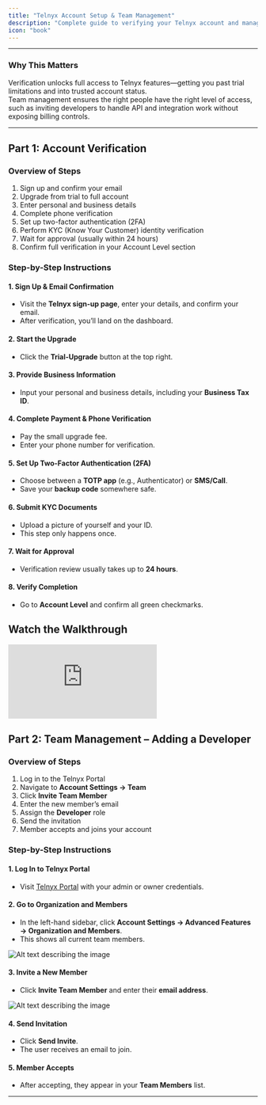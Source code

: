 ```yaml
---
title: "Telnyx Account Setup & Team Management"
description: "Complete guide to verifying your Telnyx account and managing team members with the right roles."
icon: "book"
---
```


---

### Why This Matters

Verification unlocks full access to Telnyx features—getting you past trial limitations and into trusted account status.  
Team management ensures the right people have the right level of access, such as inviting developers to handle API and integration work without exposing billing controls.

---

## Part 1: Account Verification

### Overview of Steps

1. Sign up and confirm your email
2. Upgrade from trial to full account
3. Enter personal and business details
4. Complete phone verification
5. Set up two-factor authentication (2FA)
6. Perform KYC (Know Your Customer) identity verification
7. Wait for approval (usually within 24 hours)
8. Confirm full verification in your Account Level section

### Step-by-Step Instructions

#### 1. Sign Up & Email Confirmation

- Visit the **Telnyx sign-up page**, enter your details, and confirm your email.
- After verification, you’ll land on the dashboard.

#### 2. Start the Upgrade

- Click the **Trial-Upgrade** button at the top right.

#### 3. Provide Business Information

- Input your personal and business details, including your **Business Tax ID**.

#### 4. Complete Payment & Phone Verification

- Pay the small upgrade fee.
- Enter your phone number for verification.

#### 5. Set Up Two-Factor Authentication (2FA)

- Choose between a **TOTP app** (e.g., Authenticator) or **SMS/Call**.
- Save your **backup code** somewhere safe.

#### 6. Submit KYC Documents

- Upload a picture of yourself and your ID.
- This step only happens once.

#### 7. Wait for Approval

- Verification review usually takes up to **24 hours**.

#### 8. Verify Completion

- Go to **Account Level** and confirm all green checkmarks.

## Watch the Walkthrough

<iframe
  className="w-full aspect-video rounded-xl"
  src="https://www.youtube.com/embed/38udQU_qXVQ"
  title="Telnyx Account Setup and Team Management"
  frameBorder="0"
  allow="accelerometer; autoplay; clipboard-write; encrypted-media; gyroscope; picture-in-picture"
  allowFullScreen
></iframe>

## Part 2: Team Management – Adding a Developer

### Overview of Steps

1. Log in to the Telnyx Portal
2. Navigate to **Account Settings → Team**
3. Click **Invite Team Member**
4. Enter the new member’s email
5. Assign the **Developer** role
6. Send the invitation
7. Member accepts and joins your account

### Step-by-Step Instructions

#### 1. Log In to Telnyx Portal

- Visit [Telnyx Portal](https://portal.telnyx.com/) with your admin or owner credentials.

#### 2. Go to Organization and Members

- In the left-hand sidebar, click **Account Settings → Advanced Features → Organization and Members**.
- This shows all current team members.

![Alt text describing the image](/images/telnyx-account-settings.png)

#### 3. Invite a New Member

- Click **Invite Team Member** and enter their **email address**.

![Alt text describing the image](/images/telnyx-invite-members.png)

#### 4. Send Invitation

- Click **Send Invite**.
- The user receives an email to join.

#### 5. Member Accepts

- After accepting, they appear in your **Team Members** list.

---
